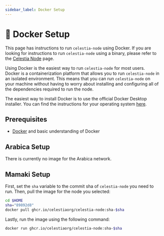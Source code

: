 ```yaml
---
sidebar_label: Docker Setup
---
```



# 🐳 Docker Setup

This page has instructions to run `celestia-node` using Docker. If you are looking for instructions to run `celestia-node` using a binary, please refer to the [Celestia Node](./celestia-node.mdx) page.

Using Docker is the easiest way to run `celestia-node` for most users. Docker is a containerization platform that allows you to run `celestia-node` in an isolated environment. This means that you can run `celestia-node` on your machine without having to worry about installing and configuring all of the dependencies required to run the node.

The easiest way to install Docker is to use the official Docker Desktop installer. You can find the instructions for your operating system [here](https://docs.docker.com/get-docker/).

## Prerequisites
- [Docker](https://docs.docker.com/get-docker/) and basic understanding of Docker

<Tabs groupId="network">
<TabItem value="arabica" label="Arabica">

## Arabica Setup

There is currently no image for the Arabica network.

</TabItem>
<TabItem value="mamaki" label="Mamaki">

## Mamaki Setup

First, set the `sha` variable to the commit sha of `celestia-node` you need to run. Then, pull the image for the node you selected:

```bash
cd $HOME
sha="89892d8"
docker pull ghcr.io/celestiaorg/celestia-node:sha-$sha
```

Lastly, run the image using the following command:

```bash
docker run ghcr.io/celestiaorg/celestia-node:sha-$sha
```

</TabItem>
</Tabs>
